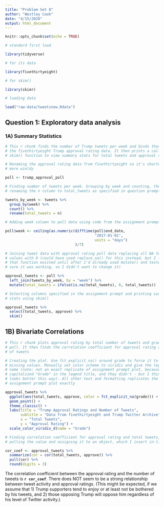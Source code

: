 ```yaml
---
title: "Problem Set 8"
author: "Westley Cook"
date: "4/15/2020"
output: html_document
---
```


```r
knitr::opts_chunk$set(echo = TRUE)

# standard first load

library(tidyverse)

# for its data

library(fivethirtyeight)

# for skim()

library(skimr)

# loading data

load("raw-data/tweetsnew.Rdata")

```

## Question 1: Exploratory data analysis

### 1A) Summary Statistics

```r

# This r chunk finds the number of Trump tweets per week and binds that data to
# the fivethirtyeight Trump approval rating data. It then prints a call to the
# skim() function to view summary stats for total tweets and approval rating

# Renaming the approval rating data from fivethirtyeight so it's shorter and
# more wieldy

poll <- trump_approval_poll

# Finding number of tweets per week. Grouping by week and counting, then
# renaming the n column to total_tweets as specified in question prompt

tweets_by_week <- tweets %>% 
  group_by(week) %>% 
  count() %>% 
  rename(total_tweets = n)

# Adding week column to poll data using code from the assignment prompt

poll$week <- ceiling(as.numeric(difftime(poll$end_date, 
                                         "2017-01-01", 
                                         units = "days")
                                )/7)

# Joining tweet data with approval rating poll data replacing all NA tweet
# values with 0 (could have used replace_na() for this instead, but I forgot
# that function existed until after I'd already used mutate() and tested to make
# sure it was working, so I didn't want to change it)

approval_tweets <- poll %>% 
  left_join(tweets_by_week, by = "week") %>% 
  mutate(total_tweets = ifelse(is.na(total_tweets), 0, total_tweets))

# Selecting columns specified in the assignment prompt and printing summary
# stats using skim()

approval_tweets %>% 
  select(total_tweets, approve) %>% 
  skim()


```

## 1B) Bivariate Correlations

```r

# This r chunk plots approval rating by total number of tweets and grade of the
# poll. It then finds the correlation coefficient for approval rating and number
# of tweets

# Creating the plot. Use fct_explicit_na() around grade to force it to show
# missing values. Manually set color scheme to viridis and give the legend a
# name (note: not an exact replicate of assignment prompt plot, because I've
# capitalized "Grade" in the legend title, and they didn't - but I think it
# looks better this way). All other text and formatting replicates the
# assignment prompt plot exactly

approval_tweets %>% 
  ggplot(aes(total_tweets, approve, color = fct_explicit_na(grade))) +
  geom_point() +
  theme_classic() +
  labs(title = "Trump Approval Ratings and Number of Tweets",
       subtitle = "Data from fivethirtyeight and Trump Twitter Archive",
       x = "Total Tweets",
       y = "Approval Rating") +
  scale_color_viridis_d(name = "Grade")

# Finding correlation coefficient for approval rating and total tweets, then
# pulling the value and assigning it to an object, which I insert in-line below

cor_coef <- approval_tweets %>% 
  summarize(cor = cor(total_tweets, approve)) %>% 
  pull(cor) %>% 
  round(digits = 3)

```


The correlation coefficient between the approval rating and the number of tweets is **`r cor_coef`**. There does NOT seem to be a strong relationship between tweet activity and approval ratings. (This might be expected, if we assume that 1) Trump supporters tend to enjoy or at least not be bothered by his tweets, and 2) those opposing Trump will oppose him regardless of his level of Twitter activity.)



